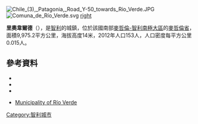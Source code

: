 [[Image:Chile_(3),_Patagonia,_Road_Y-50_towards_Rio_Verde.JPG|right]]
[[Image:Comuna_de_Río_Verde.svg|right]]
[[image:Riesco_Insel.jpg|right]]

'''里奧韋爾德'''（{{lang-es|Río Verde}}），是[[智利|智利]]的城鎮，位於該國南部[[麥哲倫-智利南極大區|麥哲倫-智利南極大區]]的[[麥哲倫省|麥哲倫省]]，面積9,975.2平方公里，海拔高度14米，2012年人口153人，人口密度每平方公里0.015人。

==參考資料==
*{{Cite web |url = http://www.rioverde.cl |title = Asociación Chilena de Municipalidades |accessdate = 27 January 2011 |language = es |archive-date = 2011-07-07 |archive-url = https://web.archive.org/web/20110707012324/http://www.rioverde.cl/ |dead-url = no }}
*{{Cite web |url = http://www.rioverde.cl |title = Municipality of Río Verde |accessdate = 27 January 2011 |language = es |archive-date = 2011-07-07 |archive-url = https://web.archive.org/web/20110707012324/http://www.rioverde.cl/ |dead-url = no }}
*{{Cite web |url= http://www.ine.cl/canales/chile_estadistico/censos_poblacion_vivienda/censo_pobl_vivi.php |title= National Statistics Institute |accessdate= 27 January 2010 |language= es |archive-date= 2017-06-03 |archive-url= https://web.archive.org/web/20170603180722/http://www.ine.cl/canales/chile_estadistico/censos_poblacion_vivienda/censo_pobl_vivi.php |dead-url= no }}
* {{es icon}} [http://www.rioverde.cl Municipality of Río Verde] {{Wayback|url=http://www.rioverde.cl/ |date=20110707012324 }}

{{Chile-geo-stub}}
[[Category:智利城市|Category:智利城市]]
